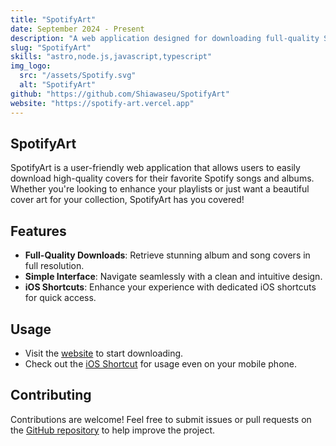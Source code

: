 ```yaml
---
title: "SpotifyArt"
date: September 2024 - Present
description: "A web application designed for downloading full-quality Spotify song and album covers effortlessly."
slug: "SpotifyArt"
skills: "astro,node.js,javascript,typescript"
img_logo:
  src: "/assets/Spotify.svg"
  alt: "SpotifyArt"
github: "https://github.com/Shiawaseu/SpotifyArt"
website: "https://spotify-art.vercel.app"
---
```

## SpotifyArt
SpotifyArt is a user-friendly web application that allows users to easily download high-quality covers for their favorite Spotify songs and albums. Whether you're looking to enhance your playlists or just want a beautiful cover art for your collection, SpotifyArt has you covered!

## Features
- **Full-Quality Downloads**: Retrieve stunning album and song covers in full resolution.
- **Simple Interface**: Navigate seamlessly with a clean and intuitive design.
- **iOS Shortcuts**: Enhance your experience with dedicated iOS shortcuts for quick access.

## Usage
- Visit the [website](https://spotify-art.vercel.app) to start downloading.
- Check out the [iOS Shortcut](https://github.com/Shiawaseu/SpotifyArt/releases/tag/Release) for usage even on your mobile phone.

## Contributing
Contributions are welcome! Feel free to submit issues or pull requests on the [GitHub repository](https://github.com/Shiawaseu/SpotifyArt) to help improve the project.
